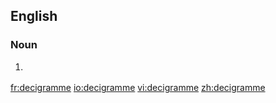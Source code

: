 ==English==

===Noun===
{{en-noun}}

# {{British}} {{alternative spelling of|decigram}}

[[fr:decigramme]]
[[io:decigramme]]
[[vi:decigramme]]
[[zh:decigramme]]